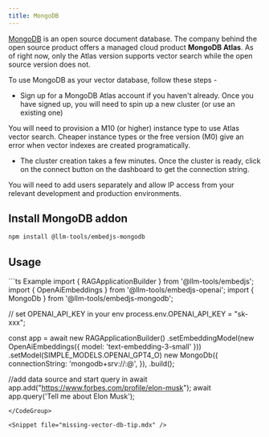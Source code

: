 ```yaml
---
title: MongoDB
---
```


[MongoDB](https://www.mongodb.com/products/platform/atlas-vector-search) is an open source document database.
The company behind the open source product offers a managed cloud product **MongoDB Atlas**.
As of right now, only the Atlas version supports vector search while the open source version does not.

To use MongoDB as your vector database, follow these steps -

-   Sign up for a MongoDB Atlas account if you haven't already. Once you have signed up, you will need to spin up a new cluster (or use an existing one)

<Note>
You will need to provision a M10 (or higher) instance type to use Atlas vector search. Cheaper instance types or the free version (M0) give an error when vector indexes are created programatically.
</Note>

-   The cluster creation takes a few minutes. Once the cluster is ready, click on the connect button on the dashboard to get the connection string.

<Note>
You will need to add users separately and allow IP access from your relevant development and production environments.
</Note>

## Install MongoDB addon

```bash
npm install @llm-tools/embedjs-mongodb
```

## Usage
<CodeGroup>
```ts Example
import { RAGApplicationBuilder } from '@llm-tools/embedjs';
import { OpenAiEmbeddings } from '@llm-tools/embedjs-openai';
import { MongoDb } from '@llm-tools/embedjs-mongodb';

// set OPENAI_API_KEY in your env
process.env.OPENAI_API_KEY = "sk-xxx";

const app = await new RAGApplicationBuilder()
.setEmbeddingModel(new OpenAiEmbeddings({ model: 'text-embedding-3-small' }))
.setModel(SIMPLE_MODELS.OPENAI_GPT4_O)
new MongoDb({
    connectionString: 'mongodb+srv://<username>:<password>@<url>',
}),
.build();

//add data source and start query in
await app.add("https://www.forbes.com/profile/elon-musk");
await app.query('Tell me about Elon Musk');
```
</CodeGroup>

<Snippet file="missing-vector-db-tip.mdx" />

